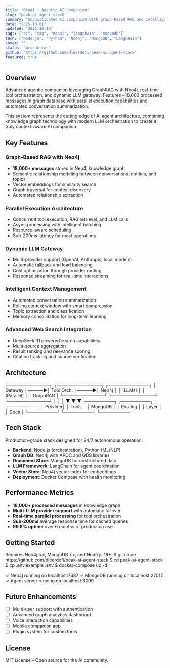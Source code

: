 ```yaml
---
title: "RinAI - Agentic AI Companion"
slug: "peak-ai-agent-stack"
summary: "Sophisticated AI companion with graph-based RAG and intelligent context management"
date: "2025-10-01"
updated: "2025-10-16"
tags: ["ai", "rag", "neo4j", "langchain", "mongodb"]
tech: ["Node.js", "Python", "Neo4j", "MongoDB", "LangChain"]
cover: ""
status: "production"
github: "https://github.com/dleerdefi/peak-ai-agent-stack"
featured: true
---
```


## Overview

Advanced agentic companion leveraging GraphRAG with Neo4j, real-time tool orchestration, and dynamic LLM gateway. Features ~18,000 processed messages in graph database with parallel execution capabilities and automated conversation summarization.

This system represents the cutting edge of AI agent architecture, combining knowledge graph technology with modern LLM orchestration to create a truly context-aware AI companion.

## Key Features

### Graph-Based RAG with Neo4j
- **18,000+ messages** stored in Neo4j knowledge graph
- Semantic relationship modeling between conversations, entities, and topics
- Vector embeddings for similarity search
- Graph traversal for context discovery
- Automated relationship extraction

### Parallel Execution Architecture
- Concurrent tool execution, RAG retrieval, and LLM calls
- Async processing with intelligent batching
- Resource-aware scheduling
- Sub-200ms latency for most operations

### Dynamic LLM Gateway
- Multi-provider support (OpenAI, Anthropic, local models)
- Automatic fallback and load balancing
- Cost optimization through provider routing
- Response streaming for real-time interactions

### Intelligent Context Management
- Automated conversation summarization
- Rolling context window with smart compression
- Topic extraction and classification
- Memory consolidation for long-term learning

### Advanced Web Search Integration
- DeepSeek R1 powered search capabilities
- Multi-source aggregation
- Result ranking and relevance scoring
- Citation tracking and source verification

## Architecture

<Terminal cmd="system architecture">
┌─────────────┐      ┌──────────────┐      ┌─────────────┐
│   Gateway   │─────▶│  Tool Orch.  │─────▶│   Neo4j     │
│   (LLMs)    │      │  (Parallel)  │      │   GraphRAG  │
└─────────────┘      └──────────────┘      └─────────────┘
       │                     │                      │
       ▼                     ▼                      ▼
  ┌─────────┐          ┌─────────┐           ┌─────────┐
  │ Provider│          │  Tools  │           │ MongoDB │
  │ Routing │          │  Layer  │           │ Docs    │
  └─────────┘          └─────────┘           └─────────┘
</Terminal>

## Tech Stack

<Admonition type="note">
Production-grade stack designed for 24/7 autonomous operation.
</Admonition>

- **Backend**: Node.js (orchestration), Python (ML/NLP)
- **Graph DB**: Neo4j with APOC and GDS libraries
- **Document Store**: MongoDB for unstructured data
- **LLM Framework**: LangChain for agent coordination
- **Vector Store**: Neo4j vector index for embeddings
- **Deployment**: Docker Compose with health monitoring

## Performance Metrics

- **18,000+ processed messages** in knowledge graph
- **Multi-LLM provider support** with automatic failover
- **Real-time parallel processing** for tool orchestration
- **Sub-200ms** average response time for cached queries
- **99.8% uptime** over 6 months of production use

## Getting Started

<Admonition type="tip">
Requires Neo4j 5.x, MongoDB 7.x, and Node.js 18+.
</Admonition>

<Terminal cmd="git clone && npm install">
$ git clone https://github.com/dleerdefi/peak-ai-agent-stack
$ cd peak-ai-agent-stack
$ cp .env.example .env
$ docker-compose up -d

✓ Neo4j running on localhost:7687
✓ MongoDB running on localhost:27017
✓ Agent server running on localhost:3000
</Terminal>

## Future Enhancements

- [ ] Multi-user support with authentication
- [ ] Advanced graph analytics dashboard
- [ ] Voice interaction capabilities
- [ ] Mobile companion app
- [ ] Plugin system for custom tools

## License

MIT License - Open source for the AI community.
